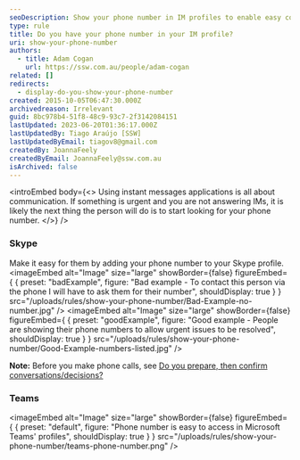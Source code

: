 ```yaml
---
seoDescription: Show your phone number in IM profiles to enable easy communication and resolve urgent issues efficiently.
type: rule
title: Do you have your phone number in your IM profile?
uri: show-your-phone-number
authors:
  - title: Adam Cogan
    url: https://ssw.com.au/people/adam-cogan
related: []
redirects:
  - display-do-you-show-your-phone-number
created: 2015-10-05T06:47:30.000Z
archivedreason: Irrelevant
guid: 8bc978b4-51f8-48c9-93c7-2f3142084151
lastUpdated: 2023-06-20T01:36:17.000Z
lastUpdatedBy: Tiago Araújo [SSW]
lastUpdatedByEmail: tiagov8@gmail.com
createdBy: JoannaFeely
createdByEmail: JoannaFeely@ssw.com.au
isArchived: false
---
```


<introEmbed
  body={<>
Using instant messages applications is all about communication. If something is urgent and you are not answering IMs, it is likely the next thing the person will do is to start looking for your phone number.
  </>}
/>
### Skype

Make it easy for them by adding your phone number to your Skype profile.
<imageEmbed
  alt="Image"
  size="large"
  showBorder={false}
  figureEmbed={ {
    preset: "badExample",
    figure: "Bad example - To contact this person via the phone I will have to ask them for their number",
    shouldDisplay: true
  } }
  src="/uploads/rules/show-your-phone-number/Bad-Example-no-number.jpg"
/>
<imageEmbed
  alt="Image"
  size="large"
  showBorder={false}
  figureEmbed={ {
    preset: "goodExample",
    figure: "Good example - People are showing their phone numbers to allow urgent issues to be resolved",
    shouldDisplay: true
  } }
  src="/uploads/rules/show-your-phone-number/Good-Example-numbers-listed.jpg"
/>

**Note:** Before you make phone calls, see [Do you prepare, then confirm conversations/decisions?](/do-you-prepare-then-confirm-conversations-decisions)

### Teams


<imageEmbed
  alt="Image"
  size="large"
  showBorder={false}
  figureEmbed={ {
    preset: "default",
    figure: "Phone number is easy to access in Microsoft Teams' profiles",
    shouldDisplay: true
  } }
  src="/uploads/rules/show-your-phone-number/teams-phone-number.png"
/>
